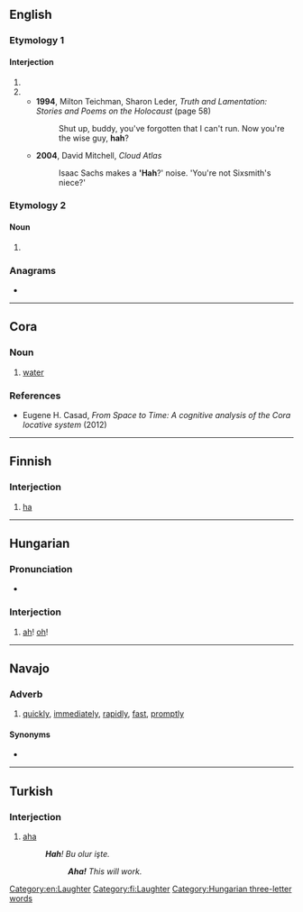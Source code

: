 {{also|häh|hąh}}
==English==

===Etymology 1===

====Interjection====
{{en-interj}}

# {{alternative form of|ha|lang=en}}
# {{alternative form of|huh|lang=en}}
#* '''1994''', Milton Teichman, ‎Sharon Leder, ''Truth and Lamentation: Stories and Poems on the Holocaust'' (page 58)
#*: Shut up, buddy, you've forgotten that I can't run. Now you're the wise guy, '''hah'''?
#* '''2004''', David Mitchell, ''Cloud Atlas''
#*: Isaac Sachs makes a ''''Hah'''?' noise. 'You're not Sixsmith's niece?'

===Etymology 2===

====Noun====
{{en-noun}}

# {{alt form|heh|lang=en}} {{gloss|Semitic letter}}

===Anagrams===
* {{anagrams|en|ahh}}

[[Category:en:Laughter]]

----

==Cora==

===Noun===
{{head|crn|noun}}

# [[water]]

===References===
* Eugene H. Casad, ''From Space to Time: A cognitive analysis of the Cora locative system'' (2012)

----

==Finnish==

===Interjection===
{{fi-int}}

# [[ha]]

[[Category:fi:Laughter]]

----

==Hungarian==

===Pronunciation===
* {{hu-IPA|hah#}}

===Interjection===
{{head|hu|interjection}}

# {{lb|hu|poetic}} [[ah]]! [[oh]]!

[[Category:Hungarian three-letter words]]

----

==Navajo==

===Adverb===
{{head|nv|adverb}}

# [[quickly]], [[immediately]], [[rapidly]], [[fast]], [[promptly]]

====Synonyms====
* {{l|nv|tsį́į́ł}}

----

==Turkish==

===Interjection===
{{tr-interj}}

# [[aha]]
#: '''''Hah'''! Bu olur işte.''
#:: '''''Aha!''' This will work.''